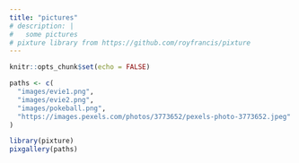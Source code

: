 ```yaml
---
title: "pictures"
# description: |
#   some pictures
# pixture library from https://github.com/royfrancis/pixture
---
```


```r
knitr::opts_chunk$set(echo = FALSE)
```


```r
paths <- c(
  "images/evie1.png",
  "images/evie2.png",
  "images/pokeball.png",
  "https://images.pexels.com/photos/3773652/pexels-photo-3773652.jpeg"
)

library(pixture)
pixgallery(paths)
```